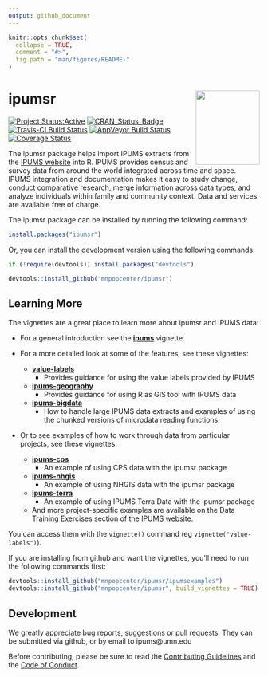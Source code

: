 ```yaml
---
output: github_document
---
```


<!-- README.md is generated from README.Rmd. Please edit that file -->

```r
knitr::opts_chunk$set(
  collapse = TRUE,
  comment = "#>",
  fig.path = "man/figures/README-"
)
```

# ipumsr <img src="tools/logo.png" align="right" height="149" width="128.5"/>

[![Project Status:Active](http://www.repostatus.org/badges/latest/active.svg)](http://www.repostatus.org/#active)
[![CRAN_Status_Badge](http://www.r-pkg.org/badges/version/ipumsr)](http://cran.r-project.org/web/packages/ipumsr) 
[![Travis-CI Build Status](https://travis-ci.org/mnpopcenter/ipumsr.svg?branch=master)](https://travis-ci.org/mnpopcenter/ipumsr)
[![AppVeyor Build Status](https://ci.appveyor.com/api/projects/status/github/mpcit/ipumsr?branch=master&svg=true)](https://ci.appveyor.com/project/mpcit/ipumsr)
[![Coverage Status](https://codecov.io/gh/mnpopcenter/ipumsr/master.svg)](https://codecov.io/github/mnpopcenter/ipumsr?branch=master)

The ipumsr package helps import IPUMS extracts from the 
[IPUMS website](https://www.ipums.org) into R. IPUMS provides census and 
survey data from around the world integrated across time and space. IPUMS
integration and documentation makes it easy to study change, conduct comparative
research, merge information across data types, and analyze individuals within
family and community context. Data and services are available free of charge.

The ipumsr package can be installed by running the following command:
```r
install.packages("ipumsr")
```

Or, you can install the development version using the following commands:
```r
if (!require(devtools)) install.packages("devtools")

devtools::install_github("mnpopcenter/ipumsr")
```

## Learning More ##
The vignettes are a great place to learn more about ipumsr and IPUMS data:

- For a general introduction see the
  [**ipums**](https://cran.r-project.org/package=ipumsr/vignettes/ipums.html)
  vignette.


- For a more detailed look at some of the features, see these vignettes:
  - [**value-labels**](https://cran.r-project.org/package=ipumsr/vignettes/value-labels.html) 
    - Provides guidance for using the value labels provided by IPUMS
  - [**ipums-geography**](https://cran.r-project.org/package=ipumsr/vignettes/ipums-geography.html) 
    - Provides guidance for using R as GIS tool with IPUMS data
  - [**ipums-bigdata**](https://cran.r-project.org/package=ipumsr/vignettes/ipums-bigdata.html) 
    - How to handle large IPUMS data extracts and
      examples of using the chunked versions of microdata reading functions.


- Or to see examples of how to work through data from particular projects, 
  see these vignettes:
  - [**ipums-cps**](https://cran.r-project.org/package=ipumsr/vignettes/ipums-cps.html)
    - An example of using CPS data with the ipumsr package
  - [**ipums-nhgis**](https://cran.r-project.org/package=ipumsr/vignettes/ipums-nhgis.html)
    - An example of using NHGIS data with the ipumsr package
  - [**ipums-terra**](https://cran.r-project.org/package=ipumsr/vignettes/ipums-terra.html) 
    - An example of using IPUMS Terra Data with the ipumsr package
  - And more project-specific examples are available on the Data Training Exercises
    section of the [IPUMS website](https://www.ipums.org/exercises.shtml).

You can access them with the `vignette()` command (eg `vignette("value-labels")`).

If you are installing from github and want the vignettes, you'll need to run the following 
commands first:
```r
devtools::install_github("mnpopcenter/ipumsr/ipumsexamples")
devtools::install_github("mnpopcenter/ipumsr", build_vignettes = TRUE)
```

## Development ##
We greatly appreciate bug reports, suggestions or pull requests. They can
be submitted via github, or by email to ipums@umn.edu

Before contributing, please be sure to read the 
[Contributing Guidelines](https://github.com/mnpopcenter/ipumsr/blob/master/CONTRIBUTING.md) 
and the [Code of Conduct](https://github.com/mnpopcenter/ipumsr/blob/master/CONDUCT.md).
